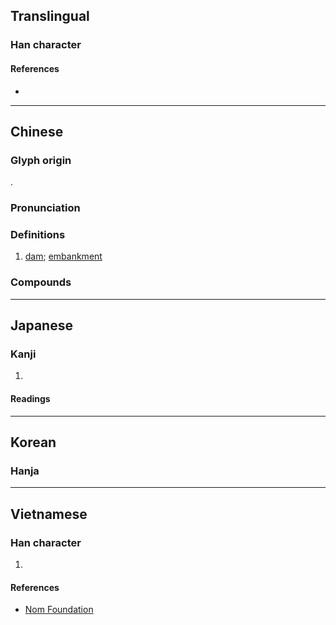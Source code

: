 {{also|坝}}
{{character info/new}}
==Translingual==

===Han character===
{{Han char|rn=32|rad=土|as=21|sn=24|four=41127|canj=GMBB|ids=⿰土霸}}

====References====
* {{Han ref|kx=0242.330|dkj=05630|dj=0482.310|hdz=10502.250|uh=58E9|ud=22761|bh=C5F2|bd=50674}}

----

==Chinese==
{{zh-forms|s=坝|alt=*垻}}

===Glyph origin===
{{Han etym}}
{{Han compound|土|霸|ls=psc|c1=s|c2=p|t1=earth}}.

===Pronunciation===
{{zh-pron
|m=bà
|c=baa3
|h=pfs=pa
|md=bá
|mn=pà/qz:pèr/tw,xm:pè
|mn_note=pà - literary; pèr/pè - vernacular
|mn-t=ba3
|w=2po
|mc=y
|oc=y
|cat=n
}}

===Definitions===
{{zh-hanzi}}

# [[dam]]; [[embankment]]

===Compounds===
{{zh-der|河壩|壩田|作壩|坑壩|沙壩|壩工|丁壩|壩臺|坪壩|壩址|堤壩|壩基|攔洪壩|水壩|攔河壩|攔沙壩|連拱壩|重力壩|壩子|南壩|六壩|上壩}}

{{zh-cat|Intermediate}}

----

==Japanese==

===Kanji===
{{ja-kanji|grade=|rs=土21}}

# {{defn|lang=ja|sort=土21}}

====Readings====
{{ja-readings
|on=は, へ
|kun=るせき
}}

----

==Korean==

===Hanja===
{{ko-hanja|hangeul=파|rv=pa|mr=p'a}}

----

==Vietnamese==

===Han character===
{{vi-hantu|[[bá]]|rs=土21}}

# {{defn|lang=vi|sort=土21}}

====References====
* [http://nomfoundation.org/common/nom_details.php?codepoint=58e9 Nom Foundation]